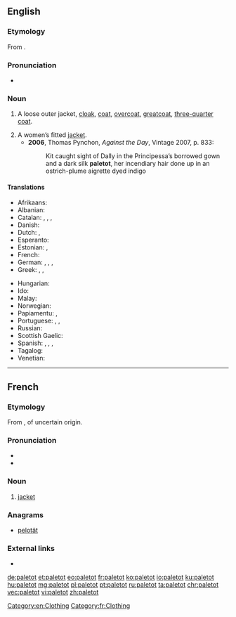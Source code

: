 ==English==

===Etymology===
From {{etyl|fr|en}} {{m|fr|paletot}}.

===Pronunciation===
* {{a|UK}} {{IPA|/ˈpalɪtəʊ/|lang=en}}

===Noun===
{{en-noun}}

# {{label|en|historical}} A loose outer jacket, [[cloak]], [[coat]], [[overcoat]], [[greatcoat]], [[three-quarter coat]].
# A women’s fitted [[jacket]].
#* '''2006''', Thomas Pynchon, ''Against the Day'', Vintage 2007, p. 833:
#*: Kit caught sight of Dally in the Principessa’s borrowed gown and a dark silk '''paletot''', her incendiary hair done up in an ostrich-plume aigrette dyed indigo

====Translations====
{{trans-top|A loose outer jacket, overcoat}}
* Afrikaans: {{t|af|jas}}
* Albanian: {{t+|sq|pallto}}
* Catalan: {{t+|ca|abric|m}}, {{t|ca|gavany|m}}, {{t|ca|paltó|m}}, {{t|ca|sobretot|m}}
* Danish: {{t|da|frakke|n}}
* Dutch: {{t+|nl|jas|m}}, {{t+|nl|overjas|m}}
* Esperanto: {{t|eo|palto}}
* Estonian: {{t+|et|mantel}}, {{t|et|palitu}}
* French: {{t+|fr|paletot|m}}
* German: {{t+|de|Mantel|m}}, {{t+|de|Paletot|m}}, {{t|de|Überrock|m}}, {{t+|de|Überzieher|m}}
* Greek: {{t+|el|σακάκι|n}}, {{t+|el|μανδύας|m}}, {{t+|el|παλτό|n}}
{{trans-mid}}
* Hungarian: {{t+|hu|kabát}}
* Ido: {{t+|io|paltoto}}
* Malay: {{t|ms|jas}}
* Norwegian: {{t+|no|frakk|m}}
* Papiamentu: {{t|pap|bachi}}, {{t|pap|yas}}
* Portuguese: {{t+|pt|casacão|m}}, {{t+|pt|paletó|m}}, {{t+|pt|sobretudo|m}}
* Russian: {{t+|ru|пальто́|n}}
* Scottish Gaelic: {{t|gd|còta}}
* Spanish: {{t+|es|gabán|m}}, {{t+|es|paletó|m}}, {{t+|es|sobretodo|m}}, {{t+|es|abrigo|m}}
* Tagalog: {{t|tl|amerikána}}
* Venetian: {{t+|vec|paltò|m}}
{{trans-bottom}}

[[Category:en:Clothing]]

----

==French==

===Etymology===
From {{etyl|enm|fr}} {{m|enm|paltok}}, of uncertain origin.

===Pronunciation===
* {{IPA|/palto/|lang=fr}}
* {{audio|Fr-paletot.ogg|Audio|lang=fr}}

===Noun===
{{fr-noun|m}}

# [[jacket]]

===Anagrams===
* [[pelotât#French|pelotât]]

===External links===
* {{R:TLFi}}

[[Category:fr:Clothing]]

[[de:paletot]]
[[et:paletot]]
[[eo:paletot]]
[[fr:paletot]]
[[ko:paletot]]
[[io:paletot]]
[[ku:paletot]]
[[hu:paletot]]
[[mg:paletot]]
[[pl:paletot]]
[[pt:paletot]]
[[ru:paletot]]
[[ta:paletot]]
[[chr:paletot]]
[[vec:paletot]]
[[vi:paletot]]
[[zh:paletot]]